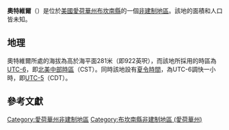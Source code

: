 {{noteTA
|G1=USState
|G2=地名
|G3=Unit
}}
{{Infobox settlement
|official_name            = 奧特維爾
|native_name = Otterville
|settlement_type          = [[非建制地區|非建制地區]]
|image_skyline            = 
|imagesize                = 
|image_map                = 
|mapsize                  = 
|pushpin_map              = USA Iowa
|pushpin_label            = 奧特維爾
|pushpin_label_position   = top
|pushpin_map_caption      = 奧特維爾在愛荷華州的位置
|subdivision_type         = [[世界政區索引|國家]]
|subdivision_type1        = [[美国州份|州份]]
|subdivision_type2        = [[愛荷華州行政区划|縣]]
|subdivision_name         = [[美国|美国]]
|subdivision_name1        = [[愛荷華州|愛荷華州]]
|subdivision_name2        = [[布坎南縣_(愛荷華州)|布坎南縣]]
|elevation_ft             = 922
|elevation_m              = 281
|area_total_km2           = 
|area_total_sq_mi         = 
|area_land_km2            = 
|area_land_sq_mi          = 
|area_water_km2           = 
|area_water_sq_mi         = 
|population_as_of         = 2010
|population_footnotes     = 
|population_total         = 
|population_metro         = 
|population_density_km2   = auto
|population_density_sq_mi = auto
|timezone                 = [[北美中部时区|北美中部时区]]
|utc_offset               = -6
|coordinates              = {{coord|42|30|31|N|91|56|48|W|display=inline,title}}
| coor_pinpoint           = 
| coordinates_footnotes   = 
|timezone_DST             = CDT
|utc_offset_DST           = -5
|postal_code_type         = [[美國郵區編號|郵區編號]]
|postal_code              = 
|area_code                = {{link-en|电话区号319|Area code 319|319}}
|blank_name = [[地名信息系统|GNIS ID]]
|blank_info = 459950<ref name="GNIS">{{cite gnis|459950|Otterville}}</ref>
}}
'''奧特維爾'''（{{lang-en|Otterville}}）是位於[[美國|美國]][[愛荷華州|愛荷華州]][[布坎南縣_(愛荷華州)|布坎南縣]]的一個[[非建制地區|非建制地區]]。該地的面積和人口皆未知。

== 地理 ==
奧特維爾所處的海拔為高於海平面281米（即922英呎），而該地所採用的時區為[[UTC-6|UTC-6]]，即[[北美中部時區|北美中部時區]]（CST）。同時該地設有[[夏令時間|夏令時間]]，為UTC-6調快一小時，即[[UTC-5|UTC-5]]（CDT）。

== 參考文獻 ==
{{reflist}}

{{布坎南縣 (愛荷華州)}}

{{DEFAULTSORT:Otterville}}
[[Category:愛荷華州非建制地區|Category:愛荷華州非建制地區]]
[[Category:布坎南縣非建制地區_(愛荷華州)|Category:布坎南縣非建制地區 (愛荷華州)]]

{{Iowa-geo-stub}}